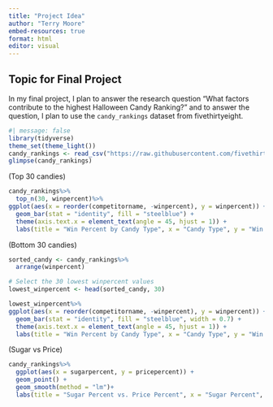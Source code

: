 ```yaml
---
title: "Project Idea"
author: "Terry Moore"
embed-resources: true
format: html
editor: visual
---
```


## Topic for Final Project

In my final project, I plan to answer the research question "What factors contribute to the highest Halloween Candy Ranking?" and to answer the question, I plan to use the `candy_rankings` dataset from fivethirtyeight.

```r
#| message: false
library(tidyverse)
theme_set(theme_light())
candy_rankings <- read_csv("https://raw.githubusercontent.com/fivethirtyeight/data/master/candy-power-ranking/candy-data.csv")
glimpse(candy_rankings)
```

(Top 30 candies)

```r
candy_rankings%>%
  top_n(30, winpercent)%>%
ggplot(aes(x = reorder(competitorname, -winpercent), y = winpercent)) +
  geom_bar(stat = "identity", fill = "steelblue") +
  theme(axis.text.x = element_text(angle = 45, hjust = 1)) +
  labs(title = "Win Percent by Candy Type", x = "Candy Type", y = "Win Percent")
```

(Bottom 30 candies)

```r
sorted_candy <- candy_rankings%>%
  arrange(winpercent)

# Select the 30 lowest winpercent values
lowest_winpercent <- head(sorted_candy, 30)

lowest_winpercent%>%
ggplot(aes(x = reorder(competitorname, -winpercent), y = winpercent)) +
  geom_bar(stat = "identity", fill = "steelblue", width = 0.7) +
  theme(axis.text.x = element_text(angle = 45, hjust = 1)) +
  labs(title = "Win Percent by Candy Type", x = "Candy Type", y = "Win Percent")
```

(Sugar vs Price)

```r
candy_rankings%>%
  ggplot(aes(x = sugarpercent, y = pricepercent)) +
  geom_point() +
  geom_smooth(method = "lm")+
  labs(title = "Sugar Percent vs. Price Percent", x = "Sugar Percent", y = "Price Percent")
```
